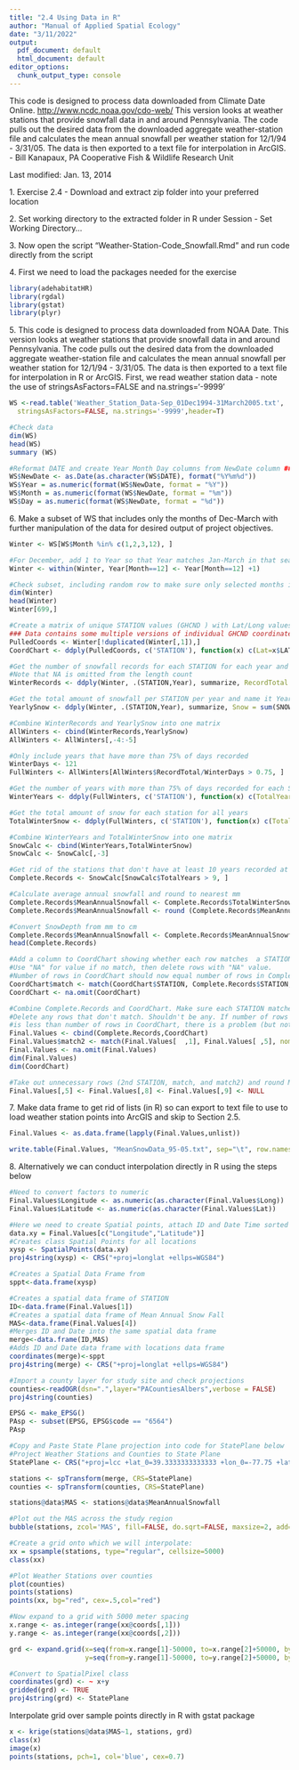 ---
title: "2.4 Using Data in R"
author: "Manual of Applied Spatial Ecology"
date: "3/11/2022"
output: 
  pdf_document: default
  html_document: default
editor_options: 
  chunk_output_type: console
---
This code is designed to process data downloaded from Climate Date Online.
<http://www.ncdc.noaa.gov/cdo-web/> This version looks at weather stations 
that provide snowfall data in and around Pennsylvania. The code pulls out
the desired data from the downloaded aggregate weather-station file and 
calculates the mean annual snowfall per weather station for 12/1/94 - 3/31/05.
The data is then exported to a text file for interpolation in ArcGIS.
- Bill Kanapaux, PA Cooperative Fish & Wildlife Research Unit

Last modified: Jan. 13, 2014

1\. Exercise 2.4 - Download and extract zip folder into your preferred location

2\. Set working directory to the extracted folder in R under Session - Set Working Directory...

3\. Now open the script "Weather-Station-Code_Snowfall.Rmd" and run code directly from the script

4\. First we need to load the packages needed for the exercise
```{r warning=FALSE, message=FALSE}
library(adehabitatHR)
library(rgdal)
library(gstat)
library(plyr)
```
5\. This code is designed to process data downloaded from NOAA Date. This version looks at weather stations that provide snowfall data in and around Pennsylvania. The code pulls out the desired data from the downloaded aggregate weather-station file and calculates the mean annual snowfall per weather station for 12/1/94 - 3/31/05. The data is then exported to a text file for interpolation in R or ArcGIS.
First, we read weather station data - note the use of stringsAsFactors=FALSE and na.strings='-9999'
```{r}
WS <-read.table('Weather_Station_Data-Sep_01Dec1994-31March2005.txt', 
  stringsAsFactors=FALSE, na.strings='-9999',header=T)
```
```{r eval=FALSE}
#Check data
dim(WS)
head(WS)
summary (WS)
```
```{r}
#Reformat DATE and create Year Month Day columns from NewDate column ###
WS$NewDate <- as.Date(as.character(WS$DATE), format("%Y%m%d"))
WS$Year = as.numeric(format(WS$NewDate, format = "%Y"))
WS$Month = as.numeric(format(WS$NewDate, format = "%m"))
WS$Day = as.numeric(format(WS$NewDate, format = "%d"))
```
6\. Make a subset of WS that includes only the months of Dec-March with further manipulation of the data for desired output of project objectives.
```{r}
Winter <- WS[WS$Month %in% c(1,2,3,12), ]

#For December, add 1 to Year so that Year matches Jan-March in that season ###
Winter <- within(Winter, Year[Month==12] <- Year[Month==12] +1)
```
```{r eval=FALSE}
#Check subset, including random row to make sure only selected months included ###
dim(Winter)
head(Winter)
Winter[699,]
```
```{r}
#Create a matrix of unique STATION values (GHCND ) with Lat/Long values for later reference.
### Data contains some multiple versions of individual GHCND coordinates. Only want 1 set per.
PulledCoords <- Winter[!duplicated(Winter[,1]),]
CoordChart <- ddply(PulledCoords, c('STATION'), function(x) c(Lat=x$LATITUDE, Long=x$LONGITUDE))

#Get the number of snowfall records for each STATION for each year and name it RecordTotal.
#Note that NA is omitted from the length count
WinterRecords <- ddply(Winter, .(STATION,Year), summarize, RecordTotal = length(na.omit(SNOW)))

#Get the total amount of snowfall per STATION per year and name it YearlySnow
YearlySnow <- ddply(Winter, .(STATION,Year), summarize, Snow = sum(SNOW, na.rm=TRUE))

#Combine WinterRecords and YearlySnow into one matrix
AllWinters <- cbind(WinterRecords,YearlySnow)
AllWinters <- AllWinters[,-4:-5]

#Only include years that have more than 75% of days recorded
WinterDays <- 121
FullWinters <- AllWinters[AllWinters$RecordTotal/WinterDays > 0.75, ]

#Get the number of years with more than 75% of days recorded for each STATION
WinterYears <- ddply(FullWinters, c('STATION'), function(x) c(TotalYears=length(x$Year)))

#Get the total amount of snow for each station for all years
TotalWinterSnow <- ddply(FullWinters, c('STATION'), function(x) c(TotalWinterSnow=sum(x$Snow)))

#Combine WinterYears and TotalWinterSnow into one matrix
SnowCalc <- cbind(WinterYears,TotalWinterSnow)
SnowCalc <- SnowCalc[,-3]

#Get rid of the stations that don't have at least 10 years recorded at >75% of days ###
Complete.Records <- SnowCalc[SnowCalc$TotalYears > 9, ]

#Calculate average annual snowfall and round to nearest mm
Complete.Records$MeanAnnualSnowfall <- Complete.Records$TotalWinterSnow/Complete.Records$TotalYears
Complete.Records$MeanAnnualSnowfall <- round (Complete.Records$MeanAnnualSnowfall, digits = 0)

#Convert SnowDepth from mm to cm
Complete.Records$MeanAnnualSnowfall <- Complete.Records$MeanAnnualSnowfall/10
head(Complete.Records)

#Add a column to CoordChart showing whether each row matches  a STATION in Complete.Records
#Use "NA" for value if no match, then delete rows with "NA" value. 
#Number of rows in CoordChart should now equal number of rows in Complete.Records
CoordChart$match <- match(CoordChart$STATION, Complete.Records$STATION, nomatch=NA)
CoordChart <- na.omit(CoordChart)

#Combine Complete.Records and CoordChart. Make sure each STATION matches in row
#Delete any rows that don't match. Shouldn't be any. If number of rows in Final.Values 
#is less than number of rows in CoordChart, there is a problem (but note that # of cols does change).
Final.Values <- cbind(Complete.Records,CoordChart)
Final.Values$match2 <- match(Final.Values[  ,1], Final.Values[ ,5], nomatch=NA)
Final.Values <- na.omit(Final.Values)
dim(Final.Values)
dim(CoordChart)

#Take out unnecessary rows (2nd STATION, match, and match2) and round MeanSnow to 2 decimal places
Final.Values[,5] <- Final.Values[,8] <- Final.Values[,9] <- NULL
```
7\. Make data frame to get rid of lists (in R) so can export to text file to use to load weather station points into ArcGIS and skip to Section 2.5.
```{r}
Final.Values <- as.data.frame(lapply(Final.Values,unlist))
```
```{r eval=FALSE}
write.table(Final.Values, "MeanSnowData_95-05.txt", sep="\t", row.names=F)
```
8\. Alternatively we can conduct interpolation directly in R using the steps below
```{r message=FALSE, warning=FALSE}
#Need to convert factors to numeric
Final.Values$Longitude <- as.numeric(as.character(Final.Values$Long))
Final.Values$Latitude <- as.numeric(as.character(Final.Values$Lat))

#Here we need to create Spatial points, attach ID and Date Time sorted
data.xy = Final.Values[c("Longitude","Latitude")]
#Creates class Spatial Points for all locations
xysp <- SpatialPoints(data.xy)
proj4string(xysp) <- CRS("+proj=longlat +ellps=WGS84")

#Creates a Spatial Data Frame from 
sppt<-data.frame(xysp)

#Creates a spatial data frame of STATION
ID<-data.frame(Final.Values[1])
#Creates a spatial data frame of Mean Annual Snow Fall
MAS<-data.frame(Final.Values[4])
#Merges ID and Date into the same spatial data frame
merge<-data.frame(ID,MAS)
#Adds ID and Date data frame with locations data frame
coordinates(merge)<-sppt
proj4string(merge) <- CRS("+proj=longlat +ellps=WGS84")

#Import a county layer for study site and check projections
counties<-readOGR(dsn=".",layer="PACountiesAlbers",verbose = FALSE)
proj4string(counties)
```


```{r message=FALSE, warning=FALSE}
EPSG <- make_EPSG()
PAsp <- subset(EPSG, EPSG$code == "6564")
PAsp

#Copy and Paste State Plane projection into code for StatePlane below
#Project Weather Stations and Counties to State Plane
StatePlane <- CRS("+proj=lcc +lat_0=39.3333333333333 +lon_0=-77.75 +lat_1=40.9666666666667 +lat_2=39.9333333333333 +x_0=600000 +y_0=0 +ellps=GRS80 +units=m +no_defs +type=crs")

stations <- spTransform(merge, CRS=StatePlane)
counties <- spTransform(counties, CRS=StatePlane)

stations@data$MAS <- stations@data$MeanAnnualSnowfall
```


```{r message=FALSE, warning=FALSE,eval=FALSE}
#Plot out the MAS across the study region
bubble(stations, zcol='MAS', fill=FALSE, do.sqrt=FALSE, maxsize=2, add=T)
```

```{r message=FALSE, warning=FALSE}
#Create a grid onto which we will interpolate:
xx = spsample(stations, type="regular", cellsize=5000)
class(xx)

#Plot Weather Stations over counties
plot(counties)
points(stations)
points(xx, bg="red", cex=.5,col="red")

#Now expand to a grid with 5000 meter spacing
x.range <- as.integer(range(xx@coords[,1]))
y.range <- as.integer(range(xx@coords[,2]))

grd <- expand.grid(x=seq(from=x.range[1]-50000, to=x.range[2]+50000, by=5000), 
                   y=seq(from=y.range[1]-50000, to=y.range[2]+50000, by=5000))

#Convert to SpatialPixel class
coordinates(grd) <- ~ x+y
gridded(grd) <- TRUE
proj4string(grd) <- StatePlane
```
Interpolate grid over sample points directly in R with gstat package
```{r message=FALSE, warning=FALSE}
x <- krige(stations@data$MAS~1, stations, grd)
class(x)
image(x)
points(stations, pch=1, col='blue', cex=0.7)
```

